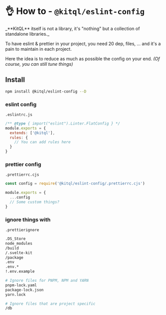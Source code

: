 
# 👌 How to - `@kitql/eslint-config`

<Callout type="info" emoji="💡">
  _**KitQL** itself is not a library, it's "nothing" but a collection of standalone libraries._
</Callout>

To have eslint & prettier in your project, you need 20 dep, files, ... and it's a pain to maintain
in each project.

Here the idea is to reduce as much as possible the config on your end. _(Of course, you can still
tune things)_

## Install

```bash
npm install @kitql/eslint-config --D
```

### eslint config

`.eslintrc.js`

```js
/** @type { import("eslint").Linter.FlatConfig } */
module.exports = {
  extends: ['@kitql'],
  rules: {
    // You can add rules here
  }
}
```

### prettier config

`.prettierrc.cjs`

```js
const config = require('@kitql/eslint-config/.prettierrc.cjs')

module.exports = {
  ...config
  // Some custom things?
}
```

### ignore things with

`.prettierignore`

```bash
.DS_Store
node_modules
/build
/.svelte-kit
/package
.env
.env.*
!.env.example

# Ignore files for PNPM, NPM and YARN
pnpm-lock.yaml
package-lock.json
yarn.lock

# Ignore files that are project specific
/db
```
